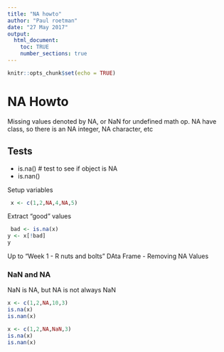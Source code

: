 ```yaml
---
title: "NA howto"
author: "Paul roetman"
date: "27 May 2017"
output: 
  html_document:
    toc: TRUE
    number_sections: true
---
```


```r
knitr::opts_chunk$set(echo = TRUE)
```

# NA Howto

Missing values denoted by NA, or NaN for undefined math op.
NA have class, so there is an NA integer, NA character, etc

## Tests

* is.na()         # test to see if object is NA
* is.nan()       

Setup variables
```r
 x <- c(1,2,NA,4,NA,5)
```

Extract "good" values
```r
 bad <- is.na(x)
y <- x[!bad]
y
```
Up to "Week 1 - R nuts and bolts"
DAta Frame - Removing NA Values


### NaN and NA

NaN is NA, but NA is not always NaN

```r
x <- c(1,2,NA,10,3)
is.na(x)
is.nan(x)

x <- c(1,2,NA,NaN,3)
is.na(x)
is.nan(x)


```
